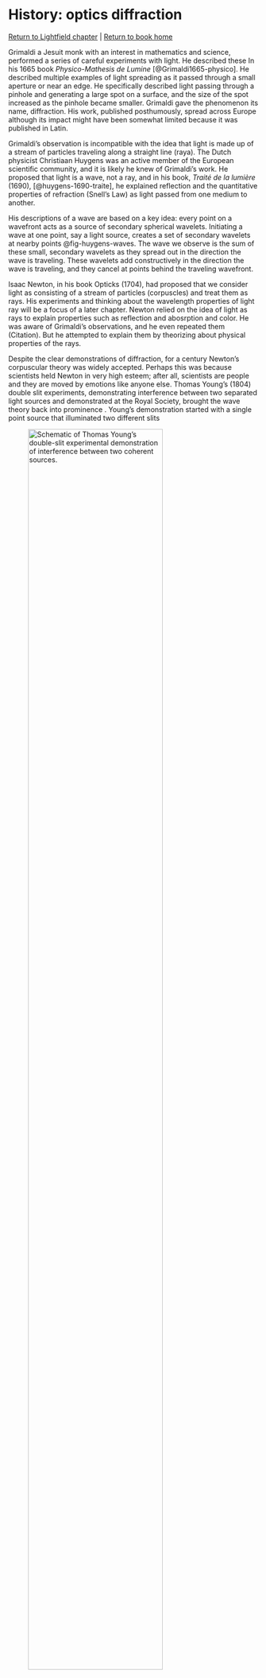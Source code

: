 # History: optics diffraction {#sec-history-diffraction .unnumbered}

[Return to Lightfield chapter](../chapters/lightfields.html) \| [Return to book home](../index.html)

Grimaldi a Jesuit monk with an interest in mathematics and science, performed a series of careful experiments with light. He described these In his 1665 book *Physico-Mathesis de Lumine* [@Grimaldi1665-physico]. He described multiple examples of light spreading as it passed through a small aperture or near an edge. He specifically described light passing through a pinhole and generating a large spot on a surface, and the size of the spot increased as the pinhole became smaller. Grimaldi gave the phenomenon its name, diffraction. His work, published posthumously, spread across Europe although its impact might have been somewhat limited because it was published in Latin.

Grimaldi's observation is incompatible with the idea that light is made up of a stream of particles traveling along a straight line (raya). The Dutch physicist Christiaan Huygens was an active member of the European scientific community, and it is likely he knew of Grimaldi's work. He proposed that light is a wave, not a ray, and in his book, *Traité de la lumière* (1690), [@huygens-1690-traite], he explained reflection and the quantitative properties of refraction (Snell's Law) as light passed from one medium to another.

His descriptions of a wave are based on a key idea: every point on a wavefront acts as a source of secondary spherical wavelets. Initiating a wave at one point, say a light source, creates a set of secondary wavelets at nearby points @fig-huygens-waves. The wave we observe is the sum of these small, secondary wavelets as they spread out in the direction the wave is traveling. These wavelets add constructively in the direction the wave is traveling, and they cancel at points behind the traveling wavefront.

Isaac Newton, in his book Opticks (1704), had proposed that we consider light as consisting of a stream of particles (corpuscles) and treat them as rays. His experiments and thinking about the wavelength properties of light ray will be a focus of a later chapter. Newton relied on the idea of light as rays to explain properties such as reflection and abosrption and color. He was aware of Grimaldi's observations, and he even repeated them (Citation). But he attempted to explain them by theorizing about physical properties of the rays.

Despite the clear demonstrations of diffraction, for a century Newton's corpuscular theory was widely accepted. Perhaps this was because scientists held Newton in very high esteem; after all, scientists are people and they are moved by emotions like anyone else. Thomas Young's (1804) double slit experiments, demonstrating interference between two separated light sources and demonstrated at the Royal Society, brought the wave theory back into prominence . Young's demonstration started with a single point source that illuminated two different slits

![Schematic of Thomas Young's double-slit experimental demonstration of interference between two coherent sources.](/images/lightfields/01-young-interference-0.png){#fig-young-doubleslit fig-align="center" width="80%"}

Because the two slits are illuminated by a common source, the wave theory would suggest that their wavefronts are coherent (in synchrony) with one another. The corpuscular theory, in contrast, would simply suggest that their are different particles headed to the two slits with no particular connection.

Young measured the image formed by the two slits, and he showed that it had a distinct spatial structure of light and dark bands. We can understand these bands as arising from the spatial summation of the coherent waves arising from the two slits. He understood this well, and the wave concept is illustrated in his original publication for the Royal Society.

As one might expect in science, there was resistance to the shift. It was the work of August Fresnel who provided a mathematical foundation for explaining Huygens' principle as well as additional experimental evidence (see Jenkins and White discussion on this point). Accepting the idea that light was a wave paved the way for Maxwell's unified theory of light, electric fields, and magnetic fields expressed in his famous equations describing the electromagnetic spectrum. These concepts and equations are the foundation of much physics and engineering. For more of the history, which is wonderful, click here.

Hindsight is much clearer than foresight, and in a way it is surprising that the wave theory was ignored for so long. Consider the simple experiment illustrated in Figure \autoref{fig:rays-waves}. The image shows a collimated source, perhaps created by a point source at some distance from a pinhole. According to the Newton's corpuscular theory (rays), a person standing to the side would not see the light: the rays would continue straight and none would arrive to the viewer's eyes (panel A). Yet a simple experiment reveals that the the pinhole light can be seen from the side, or indeed from many positions. The light emerging from the pinhole must be spreading in many directions (panel B). The pinhole reveals 'secondary wave source', just as Huygens theory said.

Ray tracing is a useful computer graphics for making images, and in some conditions when the aperture is large and a lens is inserted, the role of diffraction may not be a big factor. But for these small entrance pupils diffraction is a large effect.

The thin lens, thick lens and all that into Chapter 02 Optics. \## Diffraction: the phenomenon


There will be a historical discussion of Young, Huygens and Fresnel. And the business about the Poisson spot, I think, too. Formula. Lord Airy.

Here is a [ChatGPT discussion of the history](https://chatgpt.com/share/670e99a8-bd14-8002-bf46-3e23b748f868)

Light, like all electromagnetic waves, can interfere and spread when its path is restricted by physical boundaries.

Formally, diffraction can be described using the Huygens-Fresnel principle, which treats every point on a wavefront as a secondary source of spherical wavelets. As these wavelets propagate, they interfere with each other, producing the characteristic diffraction patterns. Diffraction is significant when the size of the aperture or obstacle is on the order of the wavelength of the light. The phenomenon is typically divided into Fresnel diffraction (near-field diffraction) and Fraunhofer diffraction (far-field diffraction), depending on the distance between the aperture and the observation point.

Diffraction is fundamental in engineering applications, especially in designing optical systems. It defines the diffraction limit of resolution in imaging systems, such as cameras and microscopes, and is exploited in technologies like diffraction gratings, which are used for spectral analysis by dispersing light based on wavelength. Understanding and managing diffraction effects is crucial in fields like telecommunications, laser optics, and antenna design.

The evolution of the understanding of light from a particle-based model to a wave-based model is a fascinating story that spans several centuries. Here’s a brief history highlighting key contributors like Newton, Young, Huygens, and Fresnel:

### Isaac Newton (1642–1727)

In the 17th century, Isaac Newton advocated the corpuscular theory of light, proposing that light consisted of tiny particles or "corpuscles." He based this theory on observations such as the rectilinear propagation of light (light traveling in straight lines) and phenomena like reflection and refraction. Newton's reputation and the success of his mathematical laws of motion helped make the particle theory dominant during his time.

### Christiaan Huygens (1629–1695)

Around the same period, Dutch physicist Christiaan Huygens proposed a wave theory of light in 1678, which he detailed in his book Traité de la lumière (1690). Huygens suggested that light behaves as a wave, explaining reflection and refraction through what is now known as Huygens' Principle. This principle posits that every point on a wavefront acts as a source of secondary wavelets, and the new wavefront is the envelope of these wavelets. However, because Newton's corpuscular theory was more widely accepted, Huygens' wave theory was largely overlooked.

### Thomas Young (1773–1829)

In 1801, English polymath Thomas Young conducted the famous double-slit experiment, which strongly supported the wave theory of light. In this experiment, light passing through two closely spaced slits produced an interference pattern of bright and dark fringes on a screen. This phenomenon could not be explained by the particle theory but was easily explained by the superposition of waves—light waves from each slit interfered constructively (producing bright fringes) or destructively (producing dark fringes).

Young's experiment was a major blow to the particle theory and revived interest in Huygens' wave theory.

### Augustin-Jean Fresnel (1788–1827)

Building on Huygens’ and Young’s work, French physicist Augustin-Jean Fresnel developed a comprehensive mathematical wave theory of light in the early 19th century. Fresnel provided a detailed analysis of wave interference, diffraction, and polarization, showing how light behaves as a transverse wave (with vibrations perpendicular to the direction of propagation). His work resolved many of the remaining questions about the behavior of light and solidified the wave theory as the dominant model.

One of Fresnel's key achievements was explaining the phenomenon of diffraction, especially with his use of Fresnel integrals to predict how light waves bend around obstacles. Fresnel’s work, combined with the empirical success of his wave-based predictions, definitively displaced Newton’s particle theory.

The story of Fresnel, Poisson, and the so-called Poisson's spot (or the Arago spot) is a famous and ironic episode in the history of physics, illustrating the power of scientific prediction and experimental validation.

## Background: Fresnel’s Wave Theory of Light

In the early 19th century, Augustin-Jean Fresnel was developing and advocating a comprehensive wave theory of light. Fresnel's work built on the wave theory of Christiaan Huygens and the interference experiments of Thomas Young. However, Fresnel faced stiff opposition from proponents of the particle theory of light, which was still widely accepted due to Newton’s authority.

In 1818, Fresnel submitted a paper on light diffraction to a competition held by the French Academy of Sciences. His theory relied on light behaving as a wave, and it successfully explained how light bends around obstacles and interferes to produce diffraction patterns. Among the judges reviewing his theory was Siméon Denis Poisson, a prominent French physicist and a strong supporter of the particle theory of light.

### Poisson’s Challenge

Poisson sought to disprove Fresnel’s wave theory by identifying what he thought was an absurd consequence of it. Using Fresnel’s mathematical model, Poisson calculated the behavior of light when it encounters a small circular object, such as a disk, blocking its path.

According to Fresnel's wave theory, light waves would bend around the edges of the disk and interfere constructively at the center of the shadow. Poisson pointed out that Fresnel’s theory predicted a bright spot at the very center of the shadow cast by the disk, where one would intuitively expect complete darkness. To Poisson, this seemed so absurd and counterintuitive that he believed it demonstrated the inadequacy of the wave theory of light.

### The Experiment by Arago

However, another judge on the committee, the physicist François Arago, took Poisson's prediction as a challenge to be tested experimentally, rather than dismissing it outright. Arago set up an experiment to observe the shadow cast by a small opaque disk with a distant point source of light.

To Poisson’s surprise, a bright spot did indeed appear at the center of the shadow, just as Fresnel’s wave theory predicted. This bright spot became known as the Poisson spot (sometimes called the Arago spot in honor of Arago’s experimental confirmation).

The observation of Poisson’s spot was a significant vindication of Fresnel’s wave theory of light. It not only confirmed a counterintuitive prediction of the theory but also dealt a blow to the corpuscular (particle) theory of light, which could not explain the phenomenon.

This episode was crucial in solidifying the wave theory of light in the scientific community. Fresnel's work, along with Arago’s experiment, helped shift the consensus away from Newton’s particle theory and towards the wave theory, which was later expanded upon by the electromagnetic theory of light by James Clerk Maxwell in the mid-19th century.

### James Clerk Maxwell (1831–1879)

The understanding of light as a wave reached a new height with the work of Scottish physicist James Clerk Maxwell. In the 1860s, Maxwell formulated the electromagnetic theory of light, showing that light is an electromagnetic wave composed of oscillating electric and magnetic fields. This unified light with the broader field of electromagnetism and explained why light propagates as a wave, further cementing the wave theory in physics.

### The Particle-Wave Duality (20th century)

Despite the triumph of the wave theory in the 19th century, the advent of quantum mechanics in the early 20th century revealed that light exhibits both wave-like and particle-like properties. Albert Einstein’s explanation of the photoelectric effect in 1905 showed that light also behaves as discrete packets of energy called photons, leading to the modern understanding of wave-particle duality.

https://chatgpt.com/share/670e99a8-bd14-8002-bf46-3e23b748f868

Huygens' principle indeed states that every point on a wavefront acts as a source of secondary spherical wavelets, and the new wavefront is the envelope of these wavelets. These secondary waves propagate in all directions, not just in the forward direction. However, the resulting wavefront that we observe is usually the forward-propagating part because of the constructive interference in the forward direction.

To clarify:

Huygens' Principle: Each point on a wavefront acts as a source of secondary spherical wavelets. These wavelets spread out in all directions (including backward), but typically, we only consider the forward-moving wavefront when calculating how waves propagate. Fresnel's Contribution: Fresnel extended Huygens' idea by incorporating interference. He showed that wavelets from different points can interfere constructively in the forward direction and destructively in other directions (such as backward), which is why the backward propagation is generally not observed.

In summary, while the secondary waves propagate in all directions (including backward), due to interference effects, only the forward-moving wavefront is usually significant.

Yes, the key to understanding why the backward-propagating waves interfere destructively lies in the nature of wave interference and the contributions of secondary wavelets over time.

When considering a plane wave:

Secondary waves in all directions: Each point on the wavefront emits secondary spherical wavelets, which propagate in all directions, including backward. However, the forward-propagating secondary wavelets interfere constructively to form the next forward-moving wavefront. Destructive interference behind the wave: Behind the wavefront, the contributions from the secondary wavelets interfere destructively. This happens because, in the backward direction, the phases of these wavelets do not align as perfectly as they do in the forward direction. Each secondary wavelet is emitted at a different point in space and time, so the waves that propagate backward are out of phase with each other and tend to cancel out. Constructive interference in front: In the forward direction, the secondary wavelets are more in phase, as they all originate from the same plane wavefront moving forward. The new wavefront forms at the envelope of these wavelets, resulting in constructive interference. The contributions from past wavelets add coherently to build the next forward wavefront.

In this way, the forward direction experiences constructive interference because the secondary wavelets reinforce each other, while the backward direction experiences destructive interference due to phase mismatches. Fresnel's explanation of interference provides the mathematical basis for this, where wavelets emitted earlier interact and interfere with those emitted later in such a way that only the forward-moving wavefront is significant.Yes, in a simulation based on Huygens' principle, the amplitude of the secondary wavelet emitted from each point on the wavefront at a given moment in time would indeed depend on the sum of contributions from all wavefronts at that point at that specific time.

Here’s a breakdown of how this works:

Secondary Wave Emission: Each point on the wavefront acts as a source of secondary spherical wavelets. These wavelets propagate outward from that point, with an amplitude that depends on the wavefront at that moment in time. Amplitude of Secondary Waves: The amplitude of the secondary wavelet at any given point is influenced by the total wavefront at that point in time. This means that the sum of the wavefront amplitudes from surrounding points (both from previous wavefronts and those forming at the same time) will determine the local amplitude at that point. Superposition Principle: The key idea here is superposition. At each moment in time, the total wave at any given point is the sum of the contributions from all wavefronts that reach that point. These contributions include both the current wavefront and past wavefronts that have interacted through constructive or destructive interference. Wavelet Amplitude: When you calculate the secondary wavelet emitted from a point on the wavefront, its amplitude is proportional to the instantaneous sum of all the wavefronts at that point. This sum incorporates contributions from wavelets emitted by other points on the wavefront, leading to constructive interference in the forward direction and destructive interference in other directions. Mathematically: If ( E(x,t) ) represents the electric field (or another wave quantity) at a point ( x ) at time ( t ), then the total wave at that point is the sum of all contributions from earlier times, according to the superposition principle. The amplitude of the secondary wavelet at that point will be proportional to this total wave at time ( t ), i.e., ( A(x,t) \propto \sum E(x_i,t_i) ), where ( x_i ) and ( t_i ) are positions and times of other wavelets contributing to the point.

In essence, each point is emitting a spherical wavelet whose amplitude is determined by the instantaneous state of the wavefronts at that point, which is the sum of contributions from past and current wavefronts. This results in the propagation of the overall wave, with constructive interference ahead and destructive interference behind.

## From Gemini, matches ChatGPT history

The Discovery of Interference and the Wave Theory of Light

The understanding of light as a wave phenomenon was a pivotal development in physics. This understanding emerged from a series of experiments and theoretical developments conducted over several centuries.

Early Ideas and Experiments Newton's Corpuscular Theory: Isaac Newton proposed a corpuscular theory of light in his Opticks (1704), suggesting that light was composed of tiny particles. While this theory could explain phenomena like reflection and refraction, it struggled to account for diffraction and interference. Huygens' Wave Theory Christian Huygens: In 1678, Christian Huygens proposed a wave theory of light. He suggested that light propagated through a medium called the "aether" as waves, similar to sound waves. Huygens' principle, which states that each point on a wavefront can be considered as a secondary source of spherical waves, was a crucial tool in understanding wave propagation. Young's Double-Slit Experiment Thomas Young: In 1801, Thomas Young conducted his famous double-slit experiment. He passed light through two narrow slits and observed the resulting pattern on a screen. The pattern showed alternating bright and dark fringes, which could only be explained by the interference of waves. This experiment provided strong evidence for the wave nature of light. Diffraction and the Wave Theory Diffraction: Diffraction is the bending of waves around obstacles or edges. It is a characteristic property of waves and was observed in light by Grimaldi in the 17th century. Young's double-slit experiment also involved diffraction, as the light waves spread out from the slits. Fresnel's Contributions: Augustin-Jean Fresnel, a French physicist, made significant contributions to the wave theory of light. He developed mathematical equations to describe diffraction and interference phenomena. Fresnel's work helped to solidify the wave theory of light and provided a quantitative framework for understanding these phenomena. Further Developments Electromagnetic Theory: In the 19th century, James Clerk Maxwell developed the electromagnetic theory, which unified electricity, magnetism, and light. Maxwell's equations predicted the existence of electromagnetic waves that traveled at the speed of light. These waves were later confirmed experimentally by Heinrich Hertz.

The discovery of interference and the development of the wave theory of light marked a turning point in our understanding of the nature of light. While Newton's corpuscular theory had dominated for over a century, the experimental evidence provided by Young and others, combined with the theoretical work of Huygens, Fresnel, and Maxwell, established the wave nature of light as the prevailing paradigm.

You're absolutely right—Francesco Maria Grimaldi is credited with the first recorded observations of diffraction of light. He performed experiments in the 1660s and described how light bends around obstacles and produces fringes, a phenomenon he called diffraction. Grimaldi's observations were published posthumously in his work Physico-Mathesis de Lumine, Coloribus, et Iride (1665), where he carefully documented this bending of light.

Did Huygens Demonstrate Diffraction?

Christiaan Huygens did not experimentally demonstrate diffraction himself. In fact, his work focused more on explaining phenomena like reflection, refraction, and double refraction in terms of his wavefront theory. His theory, especially through the use of the concept of secondary wavelets, laid the groundwork for understanding diffraction later on, but Huygens did not provide a detailed analysis or experimental evidence of diffraction.

Huygens' wave theory was primarily focused on explaining how light behaves when passing through different media, and he successfully derived Snell's law for refraction using his principle of secondary wavelets. He did not directly address diffraction in his major works like Traité de la lumière (1690), and it is unlikely that he had a fully developed explanation for the phenomenon at the time.

## Did Huygens Know About Grimaldi?

Huygens most likely knew about Grimaldi's work. Grimaldi's book Physico-Mathesis de Lumine was published in 1665, and the ideas spread across Europe. Huygens was an active member of the scientific community and would have been aware of contemporary developments in optics. Additionally, Huygens' treatise on light was published in 1690, long after Grimaldi's discoveries had become known.

However, even though Huygens probably knew about Grimaldi’s experiments with diffraction, he did not integrate diffraction into his wave theory in a detailed way. It wasn't until the early 19th century, with the work of Thomas Young and Augustin-Jean Fresnel, that diffraction was fully explained within the framework of wave theory.

Summary of Contributions: Grimaldi (1665): First experimentally observed and documented diffraction. Huygens (1690): Proposed the wave theory of light and explained reflection and refraction using the concept of wavefronts and secondary wavelets but did not experimentally demonstrate diffraction. Young and Fresnel (19th century): Developed a complete explanation of diffraction and interference, which solidified the wave theory of light.

So, while Huygens was aware of Grimaldi’s work, diffraction was not a central part of his own contributions to optics.

## Grimaldi's work

Francesco Maria Grimaldi, an Italian Jesuit physicist, made crucial early contributions to the study of light and diffraction. His observations, published posthumously in his book "Physico-mathesis de lumine, coloribus, et iride" (Physical-Mathematical Treatise on Light, Colors, and the Rainbow) in 1665, were the first recorded observations of diffraction, a phenomenon that he named and described in detail. Grimaldi's work laid the groundwork for future developments in wave theory, even though the concept of light as a wave was not fully developed in his time.

Here are the key experimental observations and findings about light and diffraction that Grimaldi described in his book:

1.  Discovery and Naming of Diffraction: Grimaldi coined the term "diffraction" (from the Latin "diffringere," meaning "to break apart") to describe the bending of light when it passes near the edges of an obstacle or through a small aperture. He noticed that light, instead of traveling in perfectly straight lines as expected by classical geometric optics, would spread out when passing through small slits or near obstacles. He observed that the light deviated from its rectilinear path, producing a pattern of light and shadow that couldn't be explained by simple reflection or refraction.
2.  Light Spreads Beyond Geometric Shadows: One of Grimaldi’s most important observations was that light, after passing through a small aperture or around an obstacle, spread into the regions that should have been in shadow according to the rules of geometric optics. He conducted experiments where light was passed through a narrow slit or around the edge of an opaque object, and he noticed that some light appeared beyond the expected boundary of the shadow, indicating a bending or spreading of light into the geometrical shadow region. This contradicted the purely rectilinear propagation of light that was assumed by Newton’s corpuscular theory, which would predict sharp shadows with no light in the geometrical shadow region.
3.  Interference Patterns: Grimaldi observed bright and dark bands near the edges of shadows, which indicated that light was not simply spreading out, but that it was also interacting in a complex way. These bands are now recognized as interference patterns, a phenomenon that would later be fully explained by wave theory. He noticed that the edges of shadows produced by diffracted light were not sharp but instead featured alternating bright and dark fringes, which suggested that light was somehow interfering with itself. These fringes were caused by the constructive and destructive interference of light waves—a concept that was not yet understood during Grimaldi's time.
4.  Color Effects: Grimaldi also observed that light passing through small apertures or around obstacles could produce colored fringes near the edges of the illuminated regions, though his understanding of color was not fully developed. He noted that the diffraction fringes exhibited different colors under certain conditions, adding complexity to the phenomenon. He speculated that the colors could be linked to the interactions of light with the aperture or obstacle, although his explanation was incomplete by modern standards.
5.  Experiments with Apertures and Obstacles: Grimaldi performed a series of experiments using small holes, slits, and obstacles. In one such experiment, he allowed sunlight to pass through a very small hole in a screen and observed that the light formed an image of a circular or oval shape on the opposite wall. The resulting light pattern wasn’t a simple spot but rather exhibited a diffraction pattern, with light spreading out from the central beam. He also found that the size of the hole affected the degree of diffraction, with smaller holes producing more pronounced spreading. Similarly, he observed light bending around small objects (like needles or threads), where the light did not simply cast a shadow but instead produced fringes around the edges of the shadow.
6.  Wave-like Behavior: Though Grimaldi did not explicitly propose a wave theory of light, his observations strongly hinted at wave-like behavior. The bending of light around obstacles and the appearance of interference fringes were phenomena that could only be fully explained by a wave-based model, which came later with the work of Huygens and Fresnel.
7.  Interaction of Multiple Beams of Light: Grimaldi also experimented with multiple light sources and noticed that when two beams of light crossed each other, they did not "block" each other or collide as one might expect if light were composed of particles. This observation suggested that light was not behaving like solid particles and hinted at the possibility of light waves passing through one another without interaction. Grimaldi’s Legacy:

Grimaldi’s work on diffraction was ahead of its time. Although he did not propose a complete theoretical framework for his observations, his experiments were the first to systematically document diffraction, and they provided compelling evidence that light behaved in ways that couldn’t be fully explained by the prevailing corpuscular theory of light. His observations of light bending, producing fringes, and spreading into shadow regions would later be critical for the development of the wave theory of light.

### Why Was Grimaldi’s Work Overlooked?

Despite the significance of Grimaldi's experiments, his work did not gain immediate widespread recognition. There are several reasons for this:

Newton’s Dominance: Newton’s corpuscular theory of light, published a few decades later, became the dominant explanation for optical phenomena in the 18th century. Newton’s authority in the scientific world overshadowed alternative views, including Grimaldi’s diffraction experiments. Limited Dissemination: Grimaldi’s work was published posthumously and in Latin, which limited its immediate influence in the broader European scientific community. It took time for his results to be known and appreciated by other scientists. Incomplete Theoretical Framework: Grimaldi’s work lacked a comprehensive theoretical framework to explain diffraction. He observed and documented the phenomena, but the wave theory of light had not yet been fully developed, leaving his observations as empirical findings without a solid theoretical foundation. Conclusion:

Francesco Grimaldi’s book on optics documented some of the earliest and most accurate observations of diffraction, the spreading of light into shadow regions, and the appearance of interference fringes. These findings were crucial to the eventual development of the wave theory of light but were not fully appreciated in Grimaldi’s lifetime due to the dominance of Newton’s corpuscular theory and the incomplete theoretical understanding of light in his time. His work, however, laid the foundation for later breakthroughs by Huygens, Young, and Fresnel, who would use these phenomena to build the case for the wave nature of light.